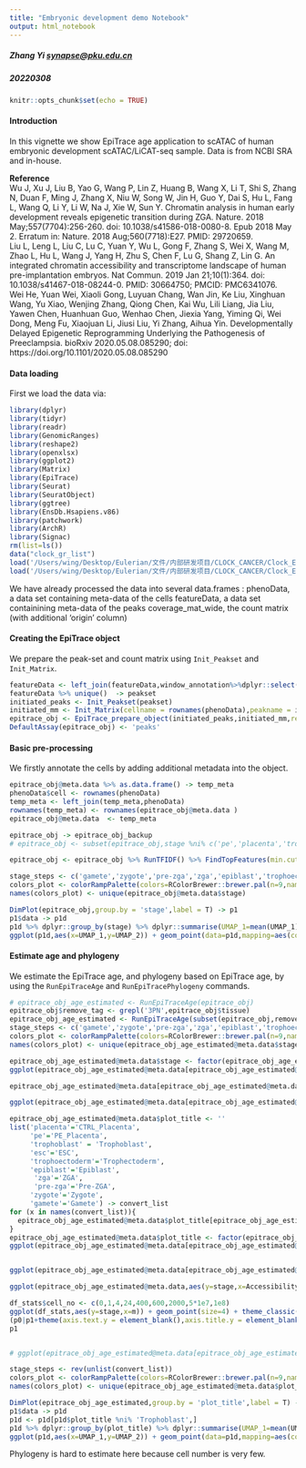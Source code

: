 ```yaml
---
title: "Embryonic development demo Notebook"
output: html_notebook
---
```



##### Zhang Yi <synapse@pku.edu.cn>
##### 20220308

```r
knitr::opts_chunk$set(echo = TRUE)
```

#### Introduction

In this vignette we show EpiTrace age application to scATAC of human embryonic development scATAC/LiCAT-seq sample. Data is from NCBI SRA and in-house.   

**Reference**  
Wu J, Xu J, Liu B, Yao G, Wang P, Lin Z, Huang B, Wang X, Li T, Shi S, Zhang N, Duan F, Ming J, Zhang X, Niu W, Song W, Jin H, Guo Y, Dai S, Hu L, Fang L, Wang Q, Li Y, Li W, Na J, Xie W, Sun Y. Chromatin analysis in human early development reveals epigenetic transition during ZGA. Nature. 2018 May;557(7704):256-260. doi: 10.1038/s41586-018-0080-8. Epub 2018 May 2. Erratum in: Nature. 2018 Aug;560(7718):E27. PMID: 29720659.  
Liu L, Leng L, Liu C, Lu C, Yuan Y, Wu L, Gong F, Zhang S, Wei X, Wang M, Zhao L, Hu L, Wang J, Yang H, Zhu S, Chen F, Lu G, Shang Z, Lin G. An integrated chromatin accessibility and transcriptome landscape of human pre-implantation embryos. Nat Commun. 2019 Jan 21;10(1):364. doi: 10.1038/s41467-018-08244-0. PMID: 30664750; PMCID: PMC6341076.  
Wei He, Yuan Wei, Xiaoli Gong, Luyuan Chang, Wan Jin, Ke Liu, Xinghuan Wang, Yu Xiao, Wenjing Zhang, Qiong Chen, Kai Wu, Lili Liang, Jia Liu, Yawen Chen, Huanhuan Guo, Wenhao Chen, Jiexia Yang, Yiming Qi, Wei Dong, Meng Fu, Xiaojuan Li, Jiusi Liu, Yi Zhang, Aihua Yin. Developmentally Delayed Epigenetic Reprogramming Underlying the Pathogenesis of Preeclampsia. bioRxiv 2020.05.08.085290; doi: https://doi.org/10.1101/2020.05.08.085290  

#### Data loading 

First we load the data via:  

```r
library(dplyr)
library(tidyr)
library(readr)
library(GenomicRanges)
library(reshape2)
library(openxlsx)
library(ggplot2)
library(Matrix)
library(EpiTrace)
library(Seurat)
library(SeuratObject)
library(ggtree)
library(EnsDb.Hsapiens.v86)
library(patchwork)
library(ArchR)
library(Signac)
rm(list=ls())
data("clock_gr_list")
load('/Users/wing/Desktop/Eulerian/文件/内部研发项目/CLOCK_CANCER/Clock_Evolution/data/scATAC_human_embryo/embryo_human_scATAC.raw.Rdata') # this is hg19
load('/Users/wing/Desktop/Eulerian/文件/内部研发项目/CLOCK_CANCER/Clock_Evolution/data/scATAC_human_embryo/embryo_human_scATAC.raw.coverage.Rdata')

```
  
We have already processed the data into several data.frames : 
    phenoData, a data set containing meta-data of the cells
    featureData, a data set containining meta-data of the peaks
    coverage_mat_wide, the count matrix (with additional 'origin' column)
  

#### Creating the EpiTrace object  

We prepare the peak-set and count matrix using `Init_Peakset` and `Init_Matrix`.   



```r
featureData <- left_join(featureData,window_annotation%>%dplyr::select(chr,start,end,peakid)) 
featureData %>% unique()  -> peakset
initiated_peaks <- Init_Peakset(peakset) 
initiated_mm <- Init_Matrix(cellname = rownames(phenoData),peakname = initiated_peaks$peakId,matrix = t(coverage_mat_wide[rownames(phenoData),2:ncol(coverage_mat_wide)]))
epitrace_obj <- EpiTrace_prepare_object(initiated_peaks,initiated_mm,ref_genome = 'hg19',non_standard_clock = F,clock_gr_list = clock_gr_list,qualnum=1)
DefaultAssay(epitrace_obj) <- 'peaks'
```

#### Basic pre-processing

We firstly annotate the cells by adding additional metadata into the object.  




```r
epitrace_obj@meta.data %>% as.data.frame() -> temp_meta
phenoData$cell <- rownames(phenoData)
temp_meta <- left_join(temp_meta,phenoData)
rownames(temp_meta) <- rownames(epitrace_obj@meta.data )
epitrace_obj@meta.data  <- temp_meta 

epitrace_obj -> epitrace_obj_backup
# epitrace_obj <- subset(epitrace_obj,stage %ni% c('pe','placenta','trophoblast','gamete'))

epitrace_obj <- epitrace_obj %>% RunTFIDF() %>% FindTopFeatures(min.cutoff=50) %>% RunSVD() %>% RunUMAP(reduction = 'lsi', dims = 2:31) %>% FindNeighbors(reduction = 'lsi', dims = 2:31,k.param = 21) %>% FindClusters(verbose = FALSE, algorithm = 3,resolution = 0.8)

stage_steps <- c('gamete','zygote','pre-zga','zga','epiblast','trophoectoderm','trophoblast','esc','pe','placenta')
colors_plot <- colorRampPalette(colors=RColorBrewer::brewer.pal(n=9,name = 'Set1'))(length(unique(epitrace_obj@meta.data$stage)))
names(colors_plot) <- unique(epitrace_obj@meta.data$stage)

DimPlot(epitrace_obj,group.by = 'stage',label = T) -> p1
p1$data -> p1d
p1d %>% dplyr::group_by(stage) %>% dplyr::summarise(UMAP_1=mean(UMAP_1),UMAP_2=mean(UMAP_2)) -> centroid_df
ggplot(p1d,aes(x=UMAP_1,y=UMAP_2)) + geom_point(data=p1d,mapping=aes(color=stage)) + geom_label(data=centroid_df,mapping=aes(label=stage),fill='white',color='black')+ scale_color_manual(values = colors_plot) + theme_classic() 


```

#### Estimate age and phylogeny  

We estimate the EpiTrace age, and phylogeny based on EpiTrace age, by using the `RunEpiTraceAge` and `RunEpiTracePhylogeny` commands.    

```r

# epitrace_obj_age_estimated <- RunEpiTraceAge(epitrace_obj)
epitrace_obj$remove_tag <- grepl('3PN',epitrace_obj$tissue) 
epitrace_obj_age_estimated <- RunEpiTraceAge(subset(epitrace_obj,remove_tag %in% F))
stage_steps <- c('gamete','zygote','pre-zga','zga','epiblast','trophoectoderm','trophoblast','esc','pe','placenta')
colors_plot <- colorRampPalette(colors=RColorBrewer::brewer.pal(n=9,name = 'Set1'))(length(unique(epitrace_obj_age_estimated@meta.data$stage)))
names(colors_plot) <- unique(epitrace_obj_age_estimated@meta.data$stage)

epitrace_obj_age_estimated@meta.data$stage <- factor(epitrace_obj_age_estimated@meta.data$stage,levels=stage_steps)
ggplot(epitrace_obj_age_estimated@meta.data[epitrace_obj_age_estimated@meta.data$stage %ni% 'trophoblast',],aes(y=stage,x=EpiTraceAge_MitosisClock)) + geom_boxplot(aes(fill=stage)) + ggbeeswarm::geom_beeswarm() + scale_fill_manual(values=colors_plot) +  scale_color_manual(values=colors_plot) + theme_classic()  -> p1

epitrace_obj_age_estimated@meta.data[epitrace_obj_age_estimated@meta.data$stage %ni% 'trophoblast',] %>% dplyr::group_by(stage) %>% dplyr::summarise(m=mean(EpiTraceAge_MitosisClock),sd=sd(EpiTraceAge_MitosisClock),var=var(EpiTraceAge_MitosisClock)) %>% arrange(stage)  -> df_stats

ggplot(epitrace_obj_age_estimated@meta.data[epitrace_obj_age_estimated@meta.data$stage %ni% 'trophoblast' & !grepl('3PN',epitrace_obj_age_estimated$tissue),],aes(y=stage,x=EpiTraceAge_MitosisClock)) + geom_boxplot(aes(fill=stage)) + ggbeeswarm::geom_beeswarm() + scale_fill_manual(values=colors_plot) +  scale_color_manual(values=colors_plot) + theme_classic() + xlab('MitosisClock') + theme(axis.title.y = element_blank())

epitrace_obj_age_estimated@meta.data$plot_title <- ''
list('placenta'='CTRL_Placenta',
     'pe'='PE_Placenta',
     'trophoblast' = 'Trophoblast',
     'esc'='ESC',
     'trophoectoderm'='Trophectoderm',
     'epiblast'='Epiblast',
      'zga'='ZGA',
      'pre-zga'='Pre-ZGA',
     'zygote'='Zygote',
     'gamete'='Gamete') -> convert_list 
for (x in names(convert_list)){
  epitrace_obj_age_estimated@meta.data$plot_title[epitrace_obj_age_estimated@meta.data$stage %in% x] <- convert_list[[x]]
}
epitrace_obj_age_estimated@meta.data$plot_title <- factor(epitrace_obj_age_estimated@meta.data$plot_title,levels=rev(unlist(convert_list)))
ggplot(epitrace_obj_age_estimated@meta.data[epitrace_obj_age_estimated@meta.data$stage %ni% 'trophoblast' & !grepl('3PN',epitrace_obj_age_estimated$tissue),],aes(y=plot_title,x=EpiTraceAge_MitosisClock)) + geom_boxplot(aes(fill=stage)) + ggbeeswarm::geom_beeswarm() + scale_fill_manual(values=colors_plot) +  scale_color_manual(values=colors_plot) + theme_classic() + xlab('MitosisClock') + theme(axis.title.y = element_blank(),text=element_text(size=20))


ggplot(epitrace_obj_age_estimated@meta.data[epitrace_obj_age_estimated@meta.data$stage %ni% 'trophoblast' & !grepl('3PN',epitrace_obj_age_estimated$tissue),],aes(y=plot_title,x=Accessibility_MitosisClock)) + geom_boxplot(aes(fill=stage)) + ggbeeswarm::geom_beeswarm() + scale_fill_manual(values=colors_plot) +  scale_color_manual(values=colors_plot) + theme_classic() + xlab('Accessibility Mitosis ClockDML') + theme(axis.title.y = element_blank(),text=element_text(size=20))

ggplot(epitrace_obj_age_estimated@meta.data,aes(y=stage,x=Accessibility_MitosisClock)) + geom_boxplot(aes(fill=stage)) + ggbeeswarm::geom_beeswarm() + scale_fill_manual(values=colors_plot) +  scale_color_manual(values=colors_plot) + theme_classic()

df_stats$cell_no <- c(0,1,4,24,400,600,2000,5*1e7,1e8)
ggplot(df_stats,aes(y=stage,x=m)) + geom_point(size=4) + theme_classic() + ylab('Mean Mitotic Clock') -> p0
(p0|p1+theme(axis.text.y = element_blank(),axis.title.y = element_blank()) )+ plot_layout(widths = c(1,1.5))
p1


# ggplot(epitrace_obj_age_estimated@meta.data[epitrace_obj_age_estimated@meta.data$stage %ni% 'trophoblast' & !grepl('3PN',epitrace_obj_age_estimated$tissue),],aes(y=stage,x=AccessibilitySmooth_MitosisClock)) + geom_boxplot(aes(fill=stage)) + ggbeeswarm::geom_beeswarm() + scale_fill_manual(values=colors_plot) +  scale_color_manual(values=colors_plot) + theme_classic()

stage_steps <- rev(unlist(convert_list))
colors_plot <- colorRampPalette(colors=RColorBrewer::brewer.pal(n=9,name = 'Set1'))(length(unique(epitrace_obj_age_estimated@meta.data$plot_title)))
names(colors_plot) <- unique(epitrace_obj_age_estimated@meta.data$plot_title)

DimPlot(epitrace_obj_age_estimated,group.by = 'plot_title',label = T) -> p1
p1$data -> p1d
p1d <- p1d[p1d$plot_title %ni% 'Trophoblast',]
p1d %>% dplyr::group_by(plot_title) %>% dplyr::summarise(UMAP_1=mean(UMAP_1),UMAP_2=mean(UMAP_2)) -> centroid_df
ggplot(p1d,aes(x=UMAP_1,y=UMAP_2)) + geom_point(data=p1d,mapping=aes(color=plot_title)) + ggrepel::geom_label_repel(data=centroid_df,mapping=aes(label=plot_title),fill='white',color='black')+ scale_color_manual(values = colors_plot) + theme_classic() + theme(text=element_text(size=20))

```

Phylogeny is hard to estimate here because cell number is very few. 



